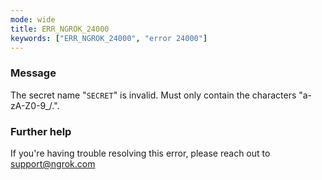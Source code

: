 ```yaml
---
mode: wide
title: ERR_NGROK_24000
keywords: ["ERR_NGROK_24000", "error 24000"]
---
```



### Message

The secret name "`SECRET`" is invalid. Must only contain the characters "a-zA-Z0-9\_/.".

<ErrorDetails />

### Further help

If you're having trouble resolving this error, please reach out to [support@ngrok.com](mailto:support@ngrok.com?subject=Help%20with%20ERR_NGROK_24000)
